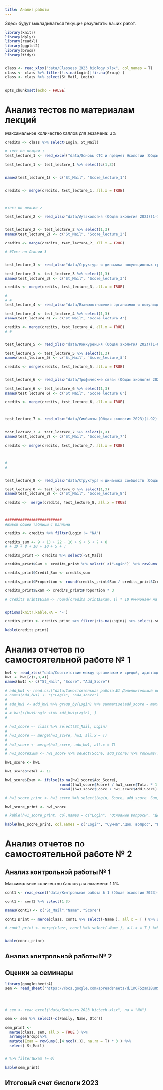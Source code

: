```yaml
---
title: Анализ работы
---
```


Здесь будут выкладываться текущие результаты ваших работ.




```r
library(knitr)
library(dplyr)
library(readxl)
library(ggplot2)
library(broom)
library(tidyr)


class <- read_xlsx("data/Classess_2023_biology.xlsx", col_names = T)
class <- class %>% filter(!is.na(Login)|!is.na(Group) )
class <- class %>% select(St_Mail, Login)


opts_chunk$set(echo = FALSE)

```



# **Анализ тестов по материалам лекций**

Максимальное количество баллов для экзамена: 3%



```r

credits <- class %>% select(Login, St_Mail)

# Тест по Лекции 1
test_lecture_1 <- read_excel("data/Основы ОТС и предмет Экологии (Общая экология 2023)(1-110).xlsx")

test_lecture_1 <- test_lecture_1 %>% select(c(1,3))


names(test_lecture_1) <- c("St_Mail", "Score_lecture_1")


credits <- merge(credits, test_lecture_1, all.x = TRUE)



#Тест по Лекции 2

test_lecture_2 <- read_xlsx("data/Аутэкология (Общая экология 2023)(1-108).xlsx")


test_lecture_2 <- test_lecture_2 %>% select(1,3)
names(test_lecture_2) <- c("St_Mail", "Score_lecture_2")

credits <- merge(credits, test_lecture_2, all.x = TRUE)

# #Тест по Лекции 3


test_lecture_3 <- read_xlsx("data/Структура и динамика популяционных группировок (Общая экология 2023)(1-103).xlsx")

test_lecture_3 <- test_lecture_3 %>% select(1,3)
names(test_lecture_3) <- c("St_Mail", "Score_lecture_3")

credits <- merge(credits, test_lecture_3, all.x = TRUE)

# 
# #
test_lecture_4 <- read_xlsx("data/Взаимоотношения организмов и популяций (Общая экология 2023)(1-98).xlsx")

test_lecture_4 <- test_lecture_4 %>% select(1,3)
names(test_lecture_4) <- c("St_Mail", "Score_lecture_4")

credits <- merge(credits, test_lecture_4, all.x = TRUE)
# #


test_lecture_5 <- read_xlsx("data/Конкуренция (Общая экология 2023)(1-89).xlsx")

test_lecture_5 <- test_lecture_5 %>% select(1,3)
names(test_lecture_5) <- c("St_Mail", "Score_lecture_5")

credits <- merge(credits, test_lecture_5, all.x = TRUE)


test_lecture_6 <- read_xlsx("data/Трофические связи (Общая экология 2023)(1-100).xlsx")

test_lecture_6 <- test_lecture_6 %>% select(1,3)
names(test_lecture_6) <- c("St_Mail", "Score_lecture_6")

credits <- merge(credits, test_lecture_6, all.x = TRUE)



test_lecture_7 <- read_xlsx("data/Симбиозы (Общая экология 2023)(1-92).xlsx")


test_lecture_7 <- test_lecture_7 %>% select(1,3)
names(test_lecture_7) <- c("St_Mail", "Score_lecture_7")

credits <- merge(credits, test_lecture_7, all.x = TRUE)



#
#


test_lecture_8 <- read_xlsx("data/Структура и динамика сообществ (Общая экология 2023)(1-87).xlsx")

test_lecture_8 <- test_lecture_8 %>% select(1,3)
names(test_lecture_8) <- c("St_Mail", "Score_lecture_8")

credits <-  merge(credits, test_lecture_8, all.x = TRUE)



##########################
#Вывод общей таблицы с баллами

credits <- credits %>% filter(Login != "NA")

credits_sum <- 9 + 10 + 22 + 10 + 9 + 6 + 7 + 8
# + 10 + 8 + 10 + 10 + 5 + 7

credits_print <- credits %>% select(-St_Mail)

credits_print$Sum <- credits_print %>% select(-c("Login")) %>% rowSums(na.rm=TRUE)

credits_print$Credit_Sum <- credits_sum

credits_print$Proportion <- round(credits_print$Sum / credits_print$Credit_Sum, 2)

credits_print$Exam <- credits_print$Proportion * 3

# credits_print$Exam <- round(credits_print$Exam, 1) * 10 #умножаем на это число, так как от каждой из 8 лекций приходит 10/8 финальной оценки



```



<!-- **Состояние индивидуального счета студентов** -->

```r

options(knitr.kable.NA = '-')

credits_print <- credits_print %>% filter(!is.na(Login)) %>% select(-Sum, -Credit_Sum)

kable(credits_print)


```




# **Анализ отчетов по самостоятельной работе № 1**


```r

hw1 <- read_xlsx("data/Соответствие между организмом и средой, адаптации (Общая экология 2023)(1-98).xlsx")
hw1 <- hw1[c(1,3,4)]
names(hw1) <- c("St_Mail", "Score", "Add_Score")

# add_hw1 <- read.csv("data/Самостоятельная работа №1 Дополнительный вопрос.csv", header = T)
# names(add_hw1) <- c("Login", "add_score")
#
# add_hw1 <- add_hw1 %>% group_by(Login) %>% summarise(add_score = max(add_score))
#
# # hw1[!(hw1$Login %in% add_hw1$Login), ]
#

# hw1_score <- class %>% select(St_Mail, Login)
#
# hw1_score <- merge(hw1_score, hw1, all.x = T)
#
# hw1_score <- merge(hw1_score, add_hw1, all.x = T)
#
# hw1_score$Sum <- hw1_score %>% select(Score, add_score) %>% rowSums(., na.rm = T)

hw1_score <- hw1

hw1_score$Total <- 19

hw1_score$Exam <- ifelse(is.na(hw1_score$Add_Score), 
                         round((hw1_score$Score) / hw1_score$Total * 1.5, 1),
                         round((hw1_score$Score + hw1_score$Add_Score) / hw1_score$Total * 1.5, 1))

# hw1_score_print <- hw1_score %>% select(Login, Score, add_score, Sum, Exam)

hw1_score_print <- hw1_score

# kable(hw1_score_print, col.names = c("Login", "Основные вопросы", "Доп. вопр. 1", "Сумма",  "% от экзаменационной оценки"))

kable(hw1_score_print, col.names = c("Login", "Сумма","Доп. вопрос", "Всего вопросов",  "% от экзаменационной оценки"))


```

<!-- <br> -->
<!-- <br> -->


# **Анализ отчетов по самостоятельной работе № 2**


<!-- ```{r,  echo=FALSE, message=FALSE, warning=FALSE} -->

<!-- hw2 <- read_xlsx("data/Самостоятельная работа № 2 (Общая экология 2021)(1-89).xlsx") -->
<!-- hw2 <- hw2 %>% select(1, 3) -->
<!-- names(hw2) <- c("Login", "Score") -->


<!-- # add_hw1 <- read.csv("data/Самостоятельная работа №1 Дополнительный вопрос.csv", header = T) -->
<!-- # names(add_hw1) <- c("Login", "add_score") -->
<!-- #  -->
<!-- # add_hw1 <- add_hw1 %>% group_by(Login) %>% summarise(add_score = max(add_score)) -->
<!-- #  -->
<!-- # # hw1[!(hw1$Login %in% add_hw1$Login), ] -->
<!-- #  -->

<!-- # hw1_score <- class %>% select(St_Mail, Login) -->
<!-- #  -->
<!-- # hw1_score <- merge(hw1_score, hw1, all.x = T) -->
<!-- #  -->
<!-- # hw1_score <- merge(hw1_score, add_hw1, all.x = T) -->
<!-- #  -->
<!-- # hw1_score$Sum <- hw1_score %>% select(Score, add_score) %>% rowSums(., na.rm = T) -->

<!-- hw2_score <- hw2 -->

<!-- hw2_score$Total <- 18 -->

<!-- hw2_score$Exam <- round(hw2_score$Score / hw2_score$Total, 1) -->

<!-- # hw1_score_print <- hw1_score %>% select(Login, Score, add_score, Sum, Exam) -->

<!-- hw2_score_print <- hw2_score  -->

<!-- # kable(hw1_score_print, col.names = c("Login", "Основные вопросы", "Доп. вопр. 1", "Сумма",  "% от экзаменационной оценки")) -->

<!-- kable(hw2_score_print, col.names = c("Login", "Сумма", "Всего вопросов",  "% от экзаменационной оценки")) -->


<!-- ``` -->

<!-- <br> -->
<!-- <br> -->



## **Анализ контрольной работы № 1**

Максимальное количество баллов для экзамена: 1.5%

```r

cont1 <- read_excel("data/Контрольная работа № 1 (Общая экология 2023)(1-111) (1).xlsx")

cont1 <- cont1 %>% select(1:3)

names(cont1) <- c("St_Mail","Name", "Score")

cont1_print <- merge(class, cont1 %>% select(-Name ), all.x = T ) %>% select(-St_Mail) %>% mutate(Exam = round(Score / 22 * 1.5, 1) )

# cont1_print <- merge(class, cont1 %>% select(-Name ), all.x = T ) %>% select(-St_Mail) %>% mutate(Exam = round(Score / 19 * 3, 1) )


kable(cont1_print)


```




## **Анализ контрольной работы № 2**


<!-- Максимальное количество баллов для экзамена 3% -->



<!-- ```{r,  echo=FALSE, message=FALSE, warning=FALSE} -->

<!-- # cont1 <- read_excel("data/Control_work_1_biotech.xlsx") -->

<!-- cont2 <- read_excel("data/Контрольная работа № 2 (Общая экология для биоинженеров 2023)(1-10).xlsx") -->

<!-- cont2 <- cont2 %>% select(1:3) -->

<!-- names(cont2) <- c("St_Mail",  "Name", "Score") -->

<!-- cont2_print <- merge(class, cont2 %>% select(-Name ), all.x = TRUE ) %>% select(-St_Mail) %>% mutate(Exam = round(Score / 9*3, 1)) -->

<!-- kable(cont2_print) -->


<!-- ``` -->






<!-- ## **Анализ самостоятельной работы № 1** -->

<!-- Максимальное количество баллов для экзамена 1.5% -->



<!-- ```{r,  echo=FALSE, message=FALSE, warning=FALSE, eval=FALSE} -->

<!-- hw1 <- read_excel("data/Тест по самостоятельной работе №1 (Общая экология 2022)(1-98).xlsx") -->

<!-- hw1_score <- hw1 -->

<!-- names(hw1_score) <- c("St_Mail","Name", "Score") -->


<!-- hw1_score <- merge(class, hw1_score) %>% select(-c(St_Mail, Name)) -->


<!-- hw1_score$Total <- hw1_score$Score / 15 * 1.5 -->


<!-- hw1_score$Exam <- round(hw1_score$Total, 1) -->



<!-- hw1_score_print <- hw1_score %>% select(-Total) -->

<!-- kable(hw1_score_print, col.names = c("Login", "Score", "Exam")) -->


<!-- ``` -->




<!-- ## **Анализ самостоятельной работы № 2** -->

<!-- Максимальное количество баллов для экзамена 1.5% -->





<!-- ```{r,  echo=FALSE, message=FALSE, warning=FALSE, eval=FALSE} -->

<!-- hw2 <- read_excel("data/Самостоятельная работа № 2 (Общая экология 2021) (Общая экология 2022)(1-78).xlsx") -->

<!-- hw2_score <- hw2 -->

<!-- names(hw2_score) <- c("St_Mail","Name", "Score") -->


<!-- hw2_score <- merge(class, hw2_score) %>% select(-c(St_Mail, Name)) -->


<!-- hw2_score$Total <- hw2_score$Score / 21 * 1.5 -->


<!-- hw2_score$Exam <- round(hw2_score$Total, 1) -->



<!-- hw2_score_print <- hw2_score %>% select(-Total) -->

<!-- kable(hw2_score_print, col.names = c("Login", "Score", "Exam")) -->


<!-- ``` -->



## **Оценки за семинары**

<!-- Максимальное количество баллов для экзамена 16% -->

```r

library(googlesheets4)
sem <- read_sheet('https://docs.google.com/spreadsheets/d/1nOF5zamIBuOS99KluyJEwPnbvu0oUhx_uPu0q7O9Kx4/edit?usp=sharing')




# sem <- read_excel("data/Seminars_2023_biotech.xlsx", na = "NA")

sem <- sem %>% select(-c(Family, Name, Otch))

sem_print <- 
  merge(class, sem, all.x = TRUE ) %>% 
  arrange(Group)%>% 
  mutate(Exam = rowSums(.[4:ncol(.)], na.rm = T) * 3 ) %>% 
  select(-St_Mail)


# %>% filter(Exam != 0)

```

```r
kable(sem_print)

```





<!-- ## **Семинар-конференция № 2** -->


<!-- ```{r} -->

<!-- sem_2 <- read_excel("data/Conference_seminar_2.xlsx") -->

<!-- sem_2_print <- merge(class, sem_2) %>% select(-St_Mail) %>% mutate(Exam = Presentation + Presence + Speech + Bonus) -->

<!-- ``` -->

<!-- ```{r} -->
<!-- kable(sem_2_print) -->

<!-- ``` -->



<!-- ## **Результаты семинаров** -->

<!-- Семинары приносят в экзаменационную оценку 27% -->

<!-- **Коллеги!** -->

<!-- Оценки, которые вы видите ниже, это результат автоматической обработки базы, которую заполняют преподаватели после семинаров.  Проверяйте, пожалуйста, все ваши текущие оценки. Если вы видите, что вам что-то не проставлено, то срочно связывайтесь с соответствующим преподавателем. -->

<!-- Поверьте, у нас колоссальная нагрузка и мы не всегда успеваем внести оценки в ведомость. Контролируйте этот процесс, пожалуйста. -->



<!-- ```{r,  echo=FALSE, message=FALSE, warning=FALSE, eval=FALSE} -->

<!-- seminars <- read_excel("data/Семинары биологи 2022.xlsx") -->

<!-- names(seminars)[1:3] <- c( "Family", "Name", "Login") -->

<!-- seminars_print <- seminars %>% select(-Family, -Name) -->



<!-- seminars_print$Exam <- seminars_print %>% select(- c(Login, Group) ) %>% mutate(Sum = rowSums(., na.rm = T), Exam = Sum) %>% pull(Exam)  -->

<!-- seminars_print$Exam <- seminars_print$Exam*3 -->

<!-- kable(seminars_print) -->


<!-- ``` -->







<!-- ## **Итоговый счет группа биоинженеров** -->


<!-- ```{r warning = FALSE} -->

<!-- tests <- credits_print %>% select(Login, Exam) -->
<!-- names(tests) <- c("Login", "Тесты по лекциям") -->


<!-- cont1 <- cont1_print %>% select(Login, Exam) -->
<!-- names(cont1) <- c("Login", "Контрольная 1") -->



<!-- cont2 <- cont2_print %>% select(Login, Exam) -->
<!-- names(cont2) <- c("Login", "Контрольная 2") -->


<!-- sems <- sem_print %>% select(Login, Exam) -->

<!-- names(sems) <- c("Login", "Семинары" ) -->


<!-- d <- merge(tests, cont1, by = "Login", all.x = TRUE) -->
<!-- dd <- merge(d, cont2, by = "Login", all.x = TRUE) -->
<!-- final <- merge(dd, sems, by = "Login", all.x = TRUE) -->

<!-- names(final) <- c("Login", "Тесты по лекциям", "Контрольная 1", "Контрольная 2","Семинары" ) -->

<!-- Exam <- rowSums(final[,-1], na.rm = T) -->

<!-- final$Exam <- Exam -->

<!-- kable(final) -->

<!-- ``` -->



## **Итоговый счет биологи 2023**



<!-- ```{r,  echo=FALSE, message=FALSE, warning=FALSE} -->
<!-- library(stringr) -->


<!-- d1 <- credits_print %>% select(Login, Exam) -->
<!-- d1$Exam <- round(d1$Exam, 2) -->


<!-- d2 <- cont1_print %>% select(Login, Exam) -->
<!-- d2$Exam <- round(d2$Exam, 2) -->



<!-- d3 <- cont2_print %>% select(Login, Exam) -->
<!-- d3$Exam <- round(d3$Exam, 2) -->


<!-- d4 <- hw1_score_print %>% select(Login, Exam) -->
<!-- d4$Login <- word(d4$Login, 1 ,sep = "\\@") -->
<!-- d4$Exam <- round(d4$Exam, 2) -->


<!-- d5 <- hw2_score_print %>% select(Login, Exam) -->
<!-- d5$Login <- word(d5$Login, 1 ,sep = "\\@") -->
<!-- d5$Exam <- round(d5$Exam, 2) -->


<!-- d6 <- seminars_print %>% select(Login, Exam) -->
<!-- d6$Exam <- round(d6$Exam, 2) -->


<!-- Results <- merge(d1, d2, by = "Login", all = T) %>% merge(., d3, by = "Login", all = T) %>% merge(., d4, by = "Login", all = T) %>%  merge(., d5, by = "Login", all = T) %>%  merge(., d6, by = "Login", all = T) -->


<!-- names(Results) <- c("Login", "Lecture_test (max 3)", "Control_1(max 1.5)", "Control_2 (max 1.5)", "Home Work 1 (max 1.5)", "Home Work 2 (max 1.5)", "Seminars (max 21)") -->


<!-- Results_print <- Results -->

<!-- Results_print$Exam <- round(apply(Results[,-1], MARGIN = 1, FUN = function(x) sum(x, na.rm = T) ), 1) -->

<!-- Results_print <- Results_print %>% filter(!is.na(Login)) %>% filter(Login != "NA") -->




<!-- # # Код для вывода суммарных оценок с именами. -->
<!-- # class <- read_xlsx("data/Classess_2022_biology.xlsx", col_names = T) -->
<!-- #  -->
<!-- # final_results <- class %>% select(Family, Name, Otch, Login) %>% merge(., Results_print, all.x = T)  -->
<!-- #  -->
<!-- # write.table(final_results, "clipboard", sep = "\t", row.names = F) -->

<!-- ``` -->

<!-- ```{r} -->

<!-- options(knitr.kable.NA = '-') -->
<!-- kable(Results_print) -->
<!-- ``` -->


<!-- ```{r} -->
<!-- # Результаты в сумме для создания файла-ведомости экзамена -->

<!-- class <- read_xlsx("data/Classess_2022_biology.xlsx", col_names = T) -->
<!-- # class <- class %>% filter(!is.na(Login)|!is.na(Group) ) -->
<!-- class <- class %>% select(St_Mail, Login, Family, Name, Otch ) -->
<!-- res <- merge(class, Results_print) -->

<!-- write.table(res, "data/results_for_examen.csv", sep = ";", row.names = F, fileEncoding = "UTF-8", dec = "," ) -->

<!-- ``` -->



